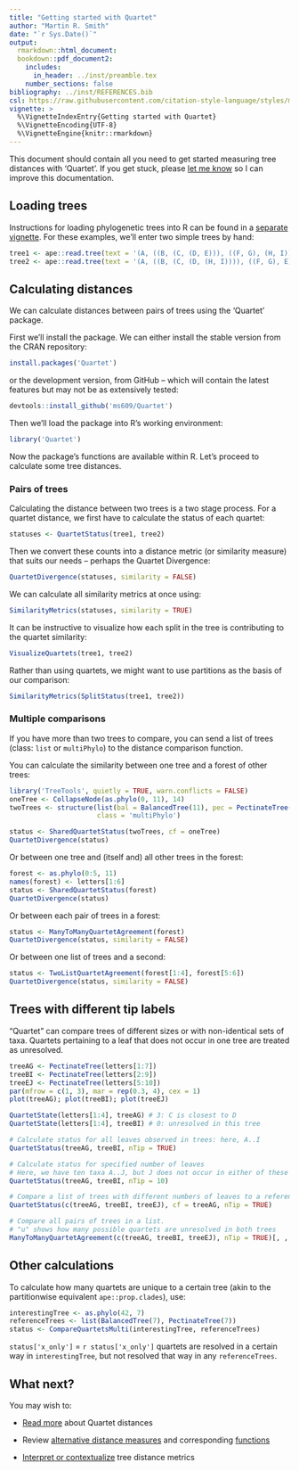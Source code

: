 ```yaml
---
title: "Getting started with Quartet"
author: "Martin R. Smith"
date: "`r Sys.Date()`"
output: 
  rmarkdown::html_document:
  bookdown::pdf_document2:
    includes:
      in_header: ../inst/preamble.tex
    number_sections: false
bibliography: ../inst/REFERENCES.bib
csl: https://raw.githubusercontent.com/citation-style-language/styles/master/apa-old-doi-prefix.csl
vignette: >
  %\VignetteIndexEntry{Getting started with Quartet}
  %\VignetteEncoding{UTF-8}
  %\VignetteEngine{knitr::rmarkdown}
---
```


This document should contain all you need to get started measuring tree 
distances with 'Quartet'.  If you get stuck, please 
[let me know](https://github.com/ms609/Quartet/issues/new?title=Suggestion:+)
so I can improve this documentation.

## Loading trees

Instructions for loading phylogenetic trees into R can be found in a [separate vignette](https://ms609.github.io/TreeTools/articles/load-trees.html).
For these examples, we'll enter two simple trees by hand:

```r
tree1 <- ape::read.tree(text = '(A, ((B, (C, (D, E))), ((F, G), (H, I))));')
tree2 <- ape::read.tree(text = '(A, ((B, (C, (D, (H, I)))), ((F, G), E)));')
```

## Calculating distances

We can calculate distances between pairs of trees using the 'Quartet' package.

First we'll install the package.
We can either install the stable version from the CRAN repository:

```r
install.packages('Quartet')
```

or the development version, from GitHub -- which will contain the latest
features but may not be as extensively tested:

```r 
devtools::install_github('ms609/Quartet')
```

Then we'll load the package into R's working environment:

```r
library('Quartet')
```

Now the package's functions are available within R.
Let's proceed to calculate some tree distances.

### Pairs of trees

Calculating the distance between two trees is a two stage process.
For a quartet distance, we first have to calculate the status of each quartet:

```r
statuses <- QuartetStatus(tree1, tree2)
```

Then we convert these counts into a distance metric (or similarity measure)
that suits our needs -- perhaps the Quartet Divergence:

```r
QuartetDivergence(statuses, similarity = FALSE)
```

We can calculate all similarity metrics at once using:

```r
SimilarityMetrics(statuses, similarity = TRUE)
```

It can be instructive to visualize how each split in the tree is contributing
to the quartet similarity:

```r
VisualizeQuartets(tree1, tree2)
```

Rather than using quartets, we might want to use partitions as the basis of our
comparison:

```r
SimilarityMetrics(SplitStatus(tree1, tree2))
```


### Multiple comparisons

If you have more than two trees to compare, you can send a list of trees 
(class: `list` or `multiPhylo`) to the distance comparison function.

You can calculate the similarity between one tree and a forest of other trees:

```r
library('TreeTools', quietly = TRUE, warn.conflicts = FALSE)
oneTree <- CollapseNode(as.phylo(0, 11), 14)
twoTrees <- structure(list(bal = BalancedTree(11), pec = PectinateTree(11)),
                      class = 'multiPhylo')

status <- SharedQuartetStatus(twoTrees, cf = oneTree)
QuartetDivergence(status)
```

Or between one tree and (itself and) all other trees in the forest:
```r
forest <- as.phylo(0:5, 11)
names(forest) <- letters[1:6]
status <- SharedQuartetStatus(forest)
QuartetDivergence(status)
```

Or between each pair of trees in a forest:
```r
status <- ManyToManyQuartetAgreement(forest)
QuartetDivergence(status, similarity = FALSE)
```

Or between one list of trees and a second:
```r
status <- TwoListQuartetAgreement(forest[1:4], forest[5:6])
QuartetDivergence(status, similarity = FALSE)
```

## Trees with different tip labels

"Quartet" can compare trees of different sizes or with non-identical sets of
taxa.  Quartets pertaining to a leaf that does not occur in one tree are treated
as unresolved.

```r
treeAG <- PectinateTree(letters[1:7])
treeBI <- PectinateTree(letters[2:9])
treeEJ <- PectinateTree(letters[5:10])
par(mfrow = c(1, 3), mar = rep(0.3, 4), cex = 1)
plot(treeAG); plot(treeBI); plot(treeEJ)

QuartetState(letters[1:4], treeAG) # 3: C is closest to D
QuartetState(letters[1:4], treeBI) # 0: unresolved in this tree

# Calculate status for all leaves observed in trees: here, A..I
QuartetStatus(treeAG, treeBI, nTip = TRUE)

# Calculate status for specified number of leaves
# Here, we have ten taxa A..J, but J does not occur in either of these trees
QuartetStatus(treeAG, treeBI, nTip = 10)

# Compare a list of trees with different numbers of leaves to a reference
QuartetStatus(c(treeAG, treeBI, treeEJ), cf = treeAG, nTip = TRUE)

# Compare all pairs of trees in a list.
# "u" shows how many possible quartets are unresolved in both trees
ManyToManyQuartetAgreement(c(treeAG, treeBI, treeEJ), nTip = TRUE)[, , "u"]
```


## Other calculations

To calculate how many quartets are unique to a certain tree (akin to
the partitionwise equivalent `ape::prop.clades`), use:
```r
interestingTree <- as.phylo(42, 7)
referenceTrees <- list(BalancedTree(7), PectinateTree(7))
status <- CompareQuartetsMulti(interestingTree, referenceTrees)
```

`status['x_only']` = `r status['x_only']` quartets are resolved in a certain way
in `interestingTree`, but not resolved that way in any `referenceTrees`.

## What next?

You may wish to:

- [Read more](Quartet-Distance.html) about Quartet distances

- Review [alternative distance measures](https://ms609.github.io/TreeDist/index.html)
  and corresponding [functions](https://ms609.github.io/TreeDist/reference/index.html#section-tree-distance-measures)

- [Interpret or contextualize](https://ms609.github.io/TreeDist/articles/using-distances.html) 
  tree distance metrics

